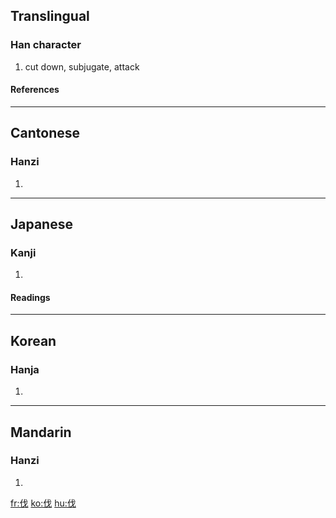 ==Translingual==
{{stroke order}}
===Han character===
{{Han char|rad=人|as=04|sn=6|four=2325<sub>0</sub>|canj=人戈 (OI)}}
# cut down, subjugate, attack
====References====
{{Han ref|kx=0096.010|dkj=00439|dj=0203.010|hdz=10120.080|uh=4F10|ud=20240|bh=A5EF|bd=42479}}
----

==Cantonese==
===Hanzi===
{{yue-hanzi|jyut=|y=fat6}}
# {{defn|Cantonese}}
----
==Japanese==
===Kanji===
{{ja-kanji|grade=|rs=人04}}
# {{defn|Japanese}}
====Readings====
{{ja-readings|on=[[ばつ]] (batsu)|kun=[[きる]] (kiru), [[うつ]] (utsu), [[ほこる]] (hokoru)}}
----
==Korean==
===Hanja===
{{ko-hanja|hangeul=벌|rv=beol|mr=pŏl}}
# {{defn|Korean}}
----
==Mandarin==
===Hanzi===
{{cmn-hanzi|pin=[[fá]] (fa2)|wg=fa<sup>2</sup>}}
# {{defn|Mandarin}}

[[fr:伐]]
[[ko:伐]]
[[hu:伐]]